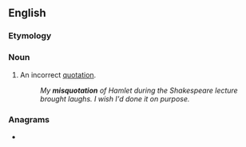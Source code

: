 ==English==

===Etymology===
{{prefix|en|mis|quotation}}

===Noun===
{{en-noun|~}}

# An incorrect [[quotation]].
#: ''My '''misquotation''' of Hamlet during the Shakespeare lecture brought laughs. I wish I'd done it on purpose.''

===Anagrams===
* {{anagrams|en|a=aiimnooqsttu|antimosquito}}